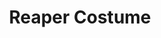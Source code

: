 ---
title: "Reaper Costume"
meta_title: "Reaper Costume craft"
description: "Craft de Reaper Costume"
rank: "d"
draft: false
name: "Reaper Costume"
recipe_img: "https://wiki.pokexgames.com/images/c/ca/Reaper_Costume-Marowak.png"
level: 37
craft_time: 3600
result: 1
value_npc: 1
ingredients:
  - name: "Creepy Eye"
    quantity: 20
    item_img: "https://wiki.pokexgames.com/images/6/64/Creepy_Eye.png"
    value_npc: 1
  - name: "Tribe Mark"
    quantity: 250
    item_img: "https://wiki.pokexgames.com/images/9/92/Tribe_Mark.png"
    value_npc: 1
  - name: "Dark Moon"
    quantity: 5
    item_img: "https://wiki.pokexgames.com/images/f/f6/Dark_Moon.png"
    value_npc: 1
  - name: "Refined Style Point"
    quantity: 400
    item_img: "https://wiki.pokexgames.com/images/6/6b/Refined_style_point.png"
    value_npc: 1
---
